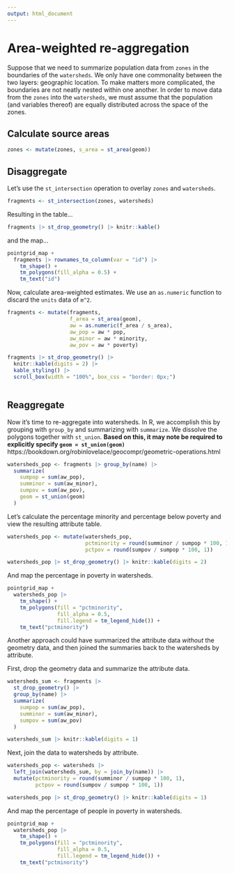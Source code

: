 ```yaml
---
output: html_document
---
```


# Area-weighted re-aggregation

Suppose that we need to summarize population data from `zones` in the boundaries of the `watersheds`.
We only have one commonality between the two layers: geographic location. 
To make matters more complicated, the boundaries are not neatly nested within one another.
In order to move data from the `zones` into the `watersheds`, we must assume that the population (and variables thereof) are equally distributed across the space of the zones.

## Calculate source areas

```r
zones <- mutate(zones, s_area = st_area(geom))
```


## Disaggregate

Let's use the `st_intersection` operation to overlay `zones` and `watersheds`.

```r
fragments <- st_intersection(zones, watersheds)
```

Resulting in the table...

```r
fragments |> st_drop_geometry() |> knitr::kable()
```

and the map...

```r
pointgrid_map +
  fragments |> rownames_to_column(var = "id") |> 
    tm_shape() +
    tm_polygons(fill_alpha = 0.5) +
    tm_text("id")
```

Now, calculate area-weighted estimates.
We use an `as.numeric` function to discard the `units` data of `m^2`.

```r
fragments <- mutate(fragments,
                    f_area = st_area(geom),
                    aw = as.numeric(f_area / s_area),
                    aw_pop = aw * pop,
                    aw_minor = aw * minority,
                    aw_pov = aw * poverty)

fragments |> st_drop_geometry() |> 
  knitr::kable(digits = 2) |>
  kable_styling() |> 
  scroll_box(width = "100%", box_css = "border: 0px;")
  
```

## Reaggregate

Now it's time to re-aggregate into watersheds.
In R, we accomplish this by grouping with `group_by` and summarizing with `summarize`.
We dissolve the polygons together with `st_union`.
**Based on this, it may note be required to explicitly specify `geom = st_union(geom)`**
https://bookdown.org/robinlovelace/geocompr/geometric-operations.html


```r
watersheds_pop <- fragments |> group_by(name) |> 
  summarize(
    sumpop = sum(aw_pop),
    summinor = sum(aw_minor),
    sumpov = sum(aw_pov),
    geom = st_union(geom)
  )
```

Let's calculate the percentage minority and percentage below poverty and view the resulting attribute table.

```r
watersheds_pop <- mutate(watersheds_pop,
                         pctminority = round(summinor / sumpop * 100, 1),
                         pctpov = round(sumpov / sumpop * 100, 1))

watersheds_pop |> st_drop_geometry() |> knitr::kable(digits = 2)
```

And map the percentage in poverty in watersheds.

```r
pointgrid_map +
  watersheds_pop |> 
    tm_shape() +
    tm_polygons(fill = "pctminority",
                fill_alpha = 0.5,
                fill.legend = tm_legend_hide()) +
    tm_text("pctminority")
```
Another approach could have summarized the attribute data *without* the geometry data, and then joined the summaries back to the watersheds by attribute.

First, drop the geometry data and summarize the attribute data.

```r
watersheds_sum <- fragments |> 
  st_drop_geometry() |> 
  group_by(name) |> 
  summarize(
    sumpop = sum(aw_pop),
    summinor = sum(aw_minor),
    sumpov = sum(aw_pov)
  )

watersheds_sum |> knitr::kable(digits = 1)
```

Next, join the data to watersheds by attribute.

```r
watersheds_pop <- watersheds |> 
  left_join(watersheds_sum, by = join_by(name)) |> 
  mutate(pctminority = round(summinor / sumpop * 100, 1),
         pctpov = round(sumpov / sumpop * 100, 1))

watersheds_pop |> st_drop_geometry() |> knitr::kable(digits = 1)
```

And map the percentage of people in poverty in watersheds.

```r
pointgrid_map +
  watersheds_pop |> 
    tm_shape() +
    tm_polygons(fill = "pctminority",
                fill_alpha = 0.5,
                fill.legend = tm_legend_hide()) +
    tm_text("pctminority")
```
